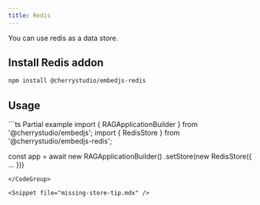 ---
title: Redis
---

You can use redis as a data store.

## Install Redis addon

```bash
npm install @cherrystudio/embedjs-redis
```

## Usage
<CodeGroup>
```ts Partial example
import { RAGApplicationBuilder } from '@cherrystudio/embedjs';
import { RedisStore } from '@cherrystudio/embedjs-redis';

const app = await new RAGApplicationBuilder()
.setStore(new RedisStore({ ... }))
```
</CodeGroup>

<Snippet file="missing-store-tip.mdx" />
